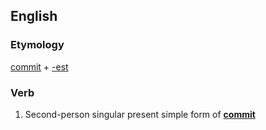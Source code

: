 ==English==

===Etymology===
[[commit]] + [[-est]]

===Verb===
{{head|en|verb form}}

# {{context|archaic|lang=en}} Second-person singular present simple form of '''[[commit]]'''